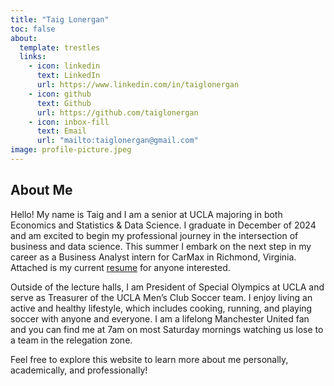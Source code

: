 ```yaml
---
title: "Taig Lonergan"
toc: false
about:
  template: trestles
  links: 
    - icon: linkedin
      text: LinkedIn
      url: https://www.linkedin.com/in/taiglonergan
    - icon: github
      text: Github
      url: https://github.com/taiglonergan
    - icon: inbox-fill
      text: Email
      url: "mailto:taiglonergan@gmail.com"
image: profile-picture.jpeg
---
```


## About Me

Hello! My name is Taig and I am a senior at UCLA majoring in both Economics and Statistics & Data Science. I graduate in December of 2024 and am excited to begin my professional journey in the intersection of business and data science. This summer I embark on the next step in my career as a Business Analyst intern for CarMax in Richmond, Virginia. Attached is my current [resume](/docs/Resume/Taig Lonergan Resume.pdf "Resume") for anyone interested.

Outside of the lecture halls, I am President of Special Olympics at UCLA and serve as Treasurer of the UCLA Men's Club Soccer team. I enjoy living an active and healthy lifestyle, which includes cooking, running, and playing soccer with anyone and everyone. I am a lifelong Manchester United fan and you can find me at 7am on most Saturday mornings watching us lose to a team in the relegation zone.

Feel free to explore this website to learn more about me personally, academically, and professionally!

